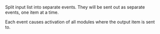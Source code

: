 Split input list into separate events. They will be sent out as separate events, one item at a time.  

Each event causes activation of all modules where the output item is sent to.